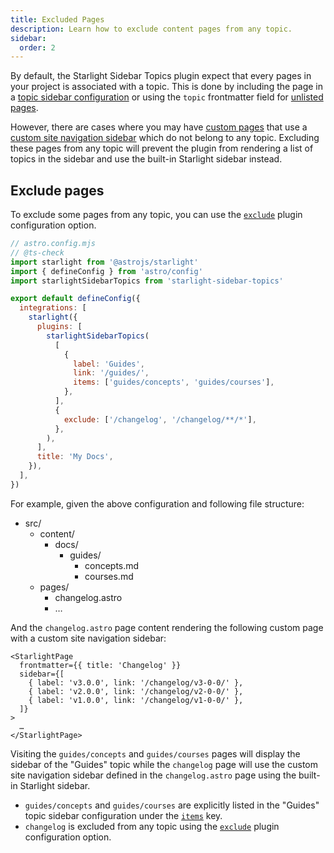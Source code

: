 ```yaml
---
title: Excluded Pages
description: Learn how to exclude content pages from any topic.
sidebar:
  order: 2
---
```


By default, the Starlight Sidebar Topics plugin expect that every pages in your project is associated with a topic.
This is done by including the page in a [topic sidebar configuration](/docs/configuration#items) or using the `topic` frontmatter field for [unlisted pages](/docs/guides/unlisted-pages/).

However, there are cases where you may have [custom pages](https://starlight.astro.build/guides/pages/#custom-pages) that use a [custom site navigation sidebar](https://starlight.astro.build/guides/pages/#sidebar) which do not belong to any topic.
Excluding these pages from any topic will prevent the plugin from rendering a list of topics in the sidebar and use the built-in Starlight sidebar instead.

## Exclude pages

To exclude some pages from any topic, you can use the [`exclude`](/docs/configuration#exclude) plugin configuration option.

```js {20}
// astro.config.mjs
// @ts-check
import starlight from '@astrojs/starlight'
import { defineConfig } from 'astro/config'
import starlightSidebarTopics from 'starlight-sidebar-topics'

export default defineConfig({
  integrations: [
    starlight({
      plugins: [
        starlightSidebarTopics(
          [
            {
              label: 'Guides',
              link: '/guides/',
              items: ['guides/concepts', 'guides/courses'],
            },
          ],
          {
            exclude: ['/changelog', '/changelog/**/*'],
          },
        ),
      ],
      title: 'My Docs',
    }),
  ],
})
```

For example, given the above configuration and following file structure:


<FileTree>

- src/
  - content/
    - docs/
      - guides/
        - concepts.md
        - courses.md
  - pages/
    - changelog.astro
    - …

</FileTree>

And the `changelog.astro` page content rendering the following custom page with a custom site navigation sidebar:

```astro title="src/pages/changelog.astro" {3-7}
<StarlightPage
  frontmatter={{ title: 'Changelog' }}
  sidebar={[
    { label: 'v3.0.0', link: '/changelog/v3-0-0/' },
    { label: 'v2.0.0', link: '/changelog/v2-0-0/' },
    { label: 'v1.0.0', link: '/changelog/v1-0-0/' },
  ]}
>
  …
</StarlightPage>
```

Visiting the `guides/concepts` and `guides/courses` pages will display the sidebar of the "Guides" topic while the `changelog` page will use the custom site navigation sidebar defined in the `changelog.astro` page using the built-in Starlight sidebar.

- `guides/concepts` and `guides/courses` are explicitly listed in the "Guides" topic sidebar configuration under the [`items`](/docs/configuration#items) key.
- `changelog` is excluded from any topic using the [`exclude`](/docs/configuration#exclude) plugin configuration option.
